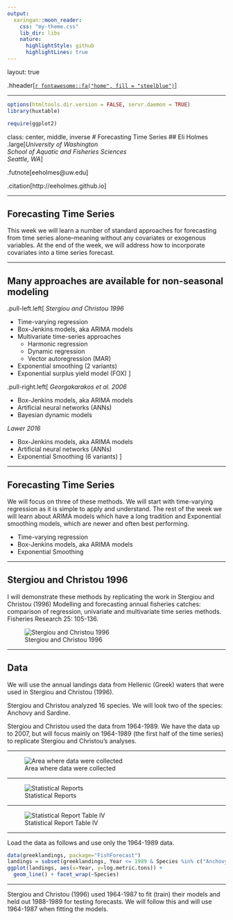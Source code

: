 ```yaml
---
output:
  xaringan::moon_reader:
    css: "my-theme.css"
    lib_dir: libs
    nature:
      highlightStyle: github
      highlightLines: true
---
```


layout: true

.hheader[<a href="index.html">`r fontawesome::fa("home", fill = "steelblue")`</a>]

---

```r
options(htmltools.dir.version = FALSE, servr.daemon = TRUE)
library(huxtable)
```

```r
require(ggplot2)
```


class: center, middle, inverse
# Forecasting Time Series
## Eli Holmes
.large[_University of Washington<br>School of Aquatic and Fisheries Sciences<br>Seattle, WA_]

.futnote[eeholmes@uw.edu]

.citation[http://eeholmes.github.io]

---

## Forecasting Time Series

This week we will learn a number of standard approaches for forecasting from time series alone--meaning without any covariates or exogenous variables.  At the end of the week, we will address how to incorporate covariates into a time series forecast.

---

## Many approaches are available for non-seasonal modeling

.pull-left.left[
*Stergiou and Christou 1996*

- Time-varying regression
- Box-Jenkins models, aka ARIMA models
- Multivariate time-series approaches
    - Harmonic regression
    - Dynamic regression
    - Vector autoregression (MAR)
- Exponential smoothing (2 variants)
- Exponential surplus yield model (FOX)
]

.pull-right.left[
*Georgakarakos et al. 2006*

- Box-Jenkins models, aka ARIMA models
- Artificial neural networks (ANNs)
- Bayesian dynamic models

*Lawer 2016*

- Box-Jenkins models, aka ARIMA models
- Artificial neural networks (ANNs)
- Exponential Smoothing (6 variants)
]

---

## Forecasting Time Series

We will focus on three of these methods.  We will start with time-varying regression as it is simple to apply and understand.  The rest of the week we will learn about ARIMA models which have a long tradition and Exponential smoothing models, which are newer and often best performing.

- Time-varying regression
- Box-Jenkins models, aka ARIMA models
- Exponential Smoothing

---

## Stergiou and Christou 1996

I will demonstrate these methods by replicating the work in Stergiou and Christou (1996) Modelling and forecasting annual fisheries catches: comparison of regression, univariate and multivariate time series methods. Fisheries Research 25: 105-136.

![Stergiou and Christou 1996](./figs/StergiouChristou1996.png)



---

## Data

We will use the annual landings data from Hellenic (Greek) waters that were used in Stergiou and Christou (1996). 

Stergiou and Christou analyzed 16 species.  We will look two of the species: Anchovy and Sardine.  

Stergiou and Christou used the data from 1964-1989.  We have the data up to 2007, but will focus mainly on 1964-1989 (the first half of the time series) to replicate Stergiou and Christou's analyses.

---

![Area where data were collected](./figs/Greece.png)

---

![Statistical Reports](./figs/StatisticalReportCover.png)

---

![Statistical Report Table IV](./figs/StatisticalReportTableIV.png)

---

Load the data as follows and use only the 1964-1989 data.
```r
data(greeklandings, package="FishForecast")
landings = subset(greeklandings, Year <= 1989 & Species %in% c("Anchovy","Sardine"))
ggplot(landings, aes(x=Year, y=log.metric.tons)) +
  geom_line() + facet_wrap(~Species)
```

---

Stergiou and Christou (1996) used 1964-1987 to fit (train) their models and held out 1988-1989 for testing forecasts.  We will follow this and will use 1964-1987 when fitting the models.


